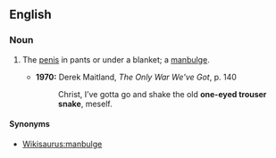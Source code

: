 ==English==

===Noun===
{{en-noun|head=[[one-eyed]] [[trouser snake]]}}

# {{lb|en|slang}} The [[penis]] in pants or under a blanket; a [[manbulge]].
#* '''1970:''' Derek Maitland, ''The Only War We've Got'', p. 140
#*: Christ, I’ve gotta go and shake the old '''one-eyed trouser snake''', meself.

====Synonyms====
*[[Wikisaurus:manbulge]]